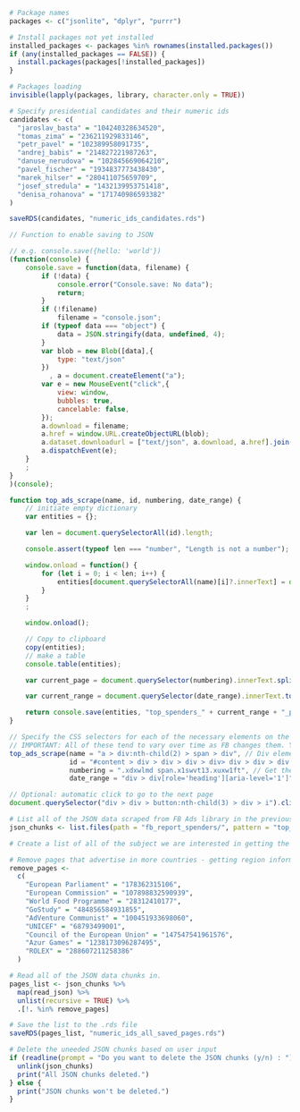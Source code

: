 
```r
# Package names
packages <- c("jsonlite", "dplyr", "purrr")

# Install packages not yet installed
installed_packages <- packages %in% rownames(installed.packages())
if (any(installed_packages == FALSE)) {
  install.packages(packages[!installed_packages])
}

# Packages loading
invisible(lapply(packages, library, character.only = TRUE))
```

```r
# Specify presidential candidates and their numeric ids
candidates <- c(
  "jaroslav_basta" = "104240328634520",
  "tomas_zima" = "236211929833146",
  "petr_pavel" = "102389958091735",
  "andrej_babis" = "214827221987263",
  "danuse_nerudova" = "102845669064210",
  "pavel_fischer" = "1934837773438430",
  "marek_hilser" = "280411075659709",
  "josef_stredula" = "1432139953751418",
  "denisa_rohanova" = "171740986593382"
)

saveRDS(candidates, "numeric_ids_candidates.rds")
```

```js
// Function to enable saving to JSON

// e.g. console.save({hello: 'world'})
(function(console) {
    console.save = function(data, filename) {
        if (!data) {
            console.error("Console.save: No data");
            return;
        }
        if (!filename)
            filename = "console.json";
        if (typeof data === "object") {
            data = JSON.stringify(data, undefined, 4);
        }
        var blob = new Blob([data],{
            type: "text/json"
        })
          , a = document.createElement("a");
        var e = new MouseEvent("click",{
            view: window,
            bubbles: true,
            cancelable: false,
        });
        a.download = filename;
        a.href = window.URL.createObjectURL(blob);
        a.dataset.downloadurl = ["text/json", a.download, a.href].join(":");
        a.dispatchEvent(e);
    }
    ;
}
)(console);

function top_ads_scrape(name, id, numbering, date_range) {
    // initiate empty dictionary
    var entities = {};

    var len = document.querySelectorAll(id).length;

    console.assert(typeof len === "number", "Length is not a number");

    window.onload = function() {
        for (let i = 0; i < len; i++) {
            entities[document.querySelectorAll(name)[i]?.innerText] = document.querySelectorAll(id)[i]?.attributes["href"].nodeValue.split("id=")[1];
        }
    }
    ;

    window.onload();

    // Copy to clipboard
    copy(entities);
    // make a table
    console.table(entities);

    var current_page = document.querySelector(numbering).innerText.split("/")[0].trim();

    var current_range = document.querySelector(date_range).innerText.toLowerCase().replace(/\s/g, "").replace(",", "_");

    return console.save(entities, "top_spenders_" + current_range + "_p_" + current_page + ".json");
}

// Specify the CSS selectors for each of the necessary elements on the FB ADS report page
// IMPORTANT: All of these tend to vary over time as FB changes them. You need to likely go to the webpage and inspect the elements. Alternatively, get the report data as a CSV by clicking on the "export" button at the bottom of the page.
top_ads_scrape(name = "a > div:nth-child(2) > span > div", // Div element which wraps the text in the first column of the table 
               id = "#content > div > div > div > div> div > div > div > div > div > div> div > div > a", // an a element which contains the url to the profile together with the numeric id we need
               numbering = ".xdxwlmd span.x1swvt13.xuxw1ft", // Get the current page number from the span element below the table
               date_range = "div > div[role='heading'][aria-level='1']"); // Get the report date range from the div element above the table

// Optional: automatic click to go to the next page
document.querySelector("div > div > button:nth-child(3) > div > i").click()
```


```r
# List all of the JSON data scraped from FB Ads library in the previous step
json_chunks <- list.files(path = "fb_report_spenders/", pattern = "top_spenders_\\S+\\.json", full.names = TRUE)

# Create a list of all of the subject we are interested in getting the political advertising info about.

# Remove pages that advertise in more countries - getting region information for these ads overwhelm the FB ads api.
remove_pages <-
  c(
    "European Parliament" = "178362315106",
    "European Commission" = "107898832590939",
    "World Food Programme" = "28312410177",
    "GoStudy" = "484856584931855",
    "AdVenture Communist" = "100451933698060",
    "UNICEF" = "68793499001",
    "Council of the European Union" = "147547541961576",
    "Azur Games" = "1238173096287495",
    "ROLEX" = "288607211258386"
  )

# Read all of the JSON data chunks in. 
pages_list <- json_chunks %>% 
  map(read_json) %>% 
  unlist(recursive = TRUE) %>%
  .[!. %in% remove_pages]

# Save the list to the .rds file
saveRDS(pages_list, "numeric_ids_all_saved_pages.rds")

# Delete the uneeded JSON chunks based on user input
if (readline(prompt = "Do you want to delete the JSON chunks (y/n) : ") == "y") {
  unlink(json_chunks)
  print("All JSON chunks deleted.")
} else {
  print("JSON chunks won't be deleted.")
}

```

